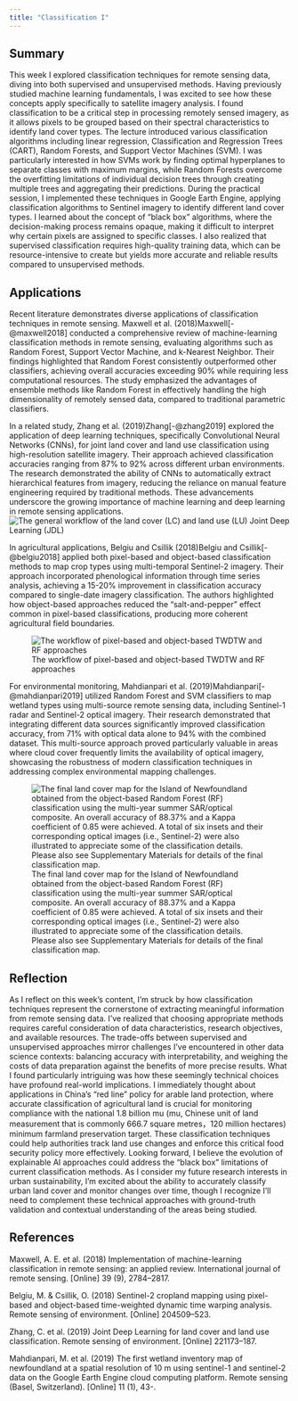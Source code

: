 ```yaml
---
title: "Classification I"
---
```


## Summary

This week I explored classification techniques for remote sensing data, diving into both supervised and unsupervised methods. Having previously studied machine learning fundamentals, I was excited to see how these concepts apply specifically to satellite imagery analysis. I found classification to be a critical step in processing remotely sensed imagery, as it allows pixels to be grouped based on their spectral characteristics to identify land cover types. The lecture introduced various classification algorithms including linear regression, Classification and Regression Trees (CART), Random Forests, and Support Vector Machines (SVM). I was particularly interested in how SVMs work by finding optimal hyperplanes to separate classes with maximum margins, while Random Forests overcome the overfitting limitations of individual decision trees through creating multiple trees and aggregating their predictions. During the practical session, I implemented these techniques in Google Earth Engine, applying classification algorithms to Sentinel imagery to identify different land cover types. I learned about the concept of "black box" algorithms, where the decision-making process remains opaque, making it difficult to interpret why certain pixels are assigned to specific classes. I also realized that supervised classification requires high-quality training data, which can be resource-intensive to create but yields more accurate and reliable results compared to unsupervised methods.

## Applications

Recent literature demonstrates diverse applications of classification techniques in remote sensing. Maxwell et al. (2018)Maxwell[-@maxwell2018] conducted a comprehensive review of machine-learning classification methods in remote sensing, evaluating algorithms such as Random Forest, Support Vector Machine, and k-Nearest Neighbor. Their findings highlighted that Random Forest consistently outperformed other classifiers, achieving overall accuracies exceeding 90% while requiring less computational resources. The study emphasized the advantages of ensemble methods like Random Forest in effectively handling the high dimensionality of remotely sensed data, compared to traditional parametric classifiers.

In a related study, Zhang et al. (2019)Zhang[-@zhang2019] explored the application of deep learning techniques, specifically Convolutional Neural Networks (CNNs), for joint land cover and land use classification using high-resolution satellite imagery. Their approach achieved classification accuracies ranging from 87% to 92% across different urban environments. The research demonstrated the ability of CNNs to automatically extract hierarchical features from imagery, reducing the reliance on manual feature engineering required by traditional methods. These advancements underscore the growing importance of machine learning and deep learning in remote sensing applications. ![The general workflow of the land cover (LC) and land use (LU) Joint Deep Learning (JDL)](qimages/62.png){fig-align="center"}

In agricultural applications, Belgiu and Csillik (2018)Belgiu and Csillik[-@belgiu2018] applied both pixel-based and object-based classification methods to map crop types using multi-temporal Sentinel-2 imagery. Their approach incorporated phenological information through time series analysis, achieving a 15-20% improvement in classification accuracy compared to single-date imagery classification. The authors highlighted how object-based approaches reduced the "salt-and-pepper" effect common in pixel-based classifications, producing more coherent agricultural field boundaries.

![The workflow of pixel-based and object-based TWDTW and RF approaches](qimages/63.jpg){fig-align="center"}

For environmental monitoring, Mahdianpari et al. (2019)Mahdianpari[-@mahdianpari2019] utilized Random Forest and SVM classifiers to map wetland types using multi-source remote sensing data, including Sentinel-1 radar and Sentinel-2 optical imagery. Their research demonstrated that integrating different data sources significantly improved classification accuracy, from 71% with optical data alone to 94% with the combined dataset. This multi-source approach proved particularly valuable in areas where cloud cover frequently limits the availability of optical imagery, showcasing the robustness of modern classification techniques in addressing complex environmental mapping challenges.

![The final land cover map for the Island of Newfoundland obtained from the object-based Random Forest (RF) classification using the multi-year summer SAR/optical composite. An overall accuracy of 88.37% and a Kappa coefficient of 0.85 were achieved. A total of six insets and their corresponding optical images (i.e., Sentinel-2) were also illustrated to appreciate some of the classification details. Please also see Supplementary Materials for details of the final classification map.](qimages/6.4.jpg){fig-align="center"}

## Reflection

As I reflect on this week's content, I'm struck by how classification techniques represent the cornerstone of extracting meaningful information from remote sensing data. I've realized that choosing appropriate methods requires careful consideration of data characteristics, research objectives, and available resources. The trade-offs between supervised and unsupervised approaches mirror challenges I've encountered in other data science contexts: balancing accuracy with interpretability, and weighing the costs of data preparation against the benefits of more precise results. What I found particularly intriguing was how these seemingly technical choices have profound real-world implications. I immediately thought about applications in China's "red line" policy for arable land protection, where accurate classification of agricultural land is crucial for monitoring compliance with the national 1.8 billion mu (mu, Chinese unit of land measurement that is commonly 666.7 square metres，120 million hectares) minimum farmland preservation target. These classification techniques could help authorities track land use changes and enforce this critical food security policy more effectively. Looking forward, I believe the evolution of explainable AI approaches could address the "black box" limitations of current classification methods. As I consider my future research interests in urban sustainability, I'm excited about the ability to accurately classify urban land cover and monitor changes over time, though I recognize I'll need to complement these technical approaches with ground-truth validation and contextual understanding of the areas being studied.

## References

Maxwell, A. E. et al. (2018) Implementation of machine-learning classification in remote sensing: an applied review. International journal of remote sensing. \[Online\] 39 (9), 2784–2817.

Belgiu, M. & Csillik, O. (2018) Sentinel-2 cropland mapping using pixel-based and object-based time-weighted dynamic time warping analysis. Remote sensing of environment. \[Online\] 204509–523.

Zhang, C. et al. (2019) Joint Deep Learning for land cover and land use classification. Remote sensing of environment. \[Online\] 221173–187.

Mahdianpari, M. et al. (2019) The first wetland inventory map of newfoundland at a spatial resolution of 10 m using sentinel-1 and sentinel-2 data on the Google Earth Engine cloud computing platform. Remote sensing (Basel, Switzerland). \[Online\] 11 (1), 43-.
